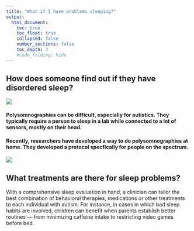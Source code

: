 ```yaml
---
title: "What if I have problems sleeping?"
output:
  html_document:
    toc: true
    toc_float: true
    collapsed: false
    number_sections: false
    toc_depth: 3
    #code_folding: hide
---
```




## How does someone find out if they have disordered sleep? 


![](C:\Users\mhorger\Documents\GitHub\Sleep&ASD\Polysom.png)

#### Polysomnographies can be difficult, especially for autistics. They typically require a person to sleep in a lab while connected to a lot of sensors, mostly on their head. 


####  Recently, researchers have developed a way to do polysomnographies at home. They developed a protocol specfically for people on the spectrum. 

![](C:\Users\mhorger\Documents\GitHub\Sleep&ASD\newpoly.png)


## What treatments are there for sleep problems? 

With a comprehensive sleep evaluation in hand, a clinician can tailor the best combination of behavioral therapies, medications or other treatments to each individual with autism. For instance, in cases in which bad sleep habits are involved, children can benefit when parents establish better routines — from minimizing caffeine intake to restricting video games before bed.
